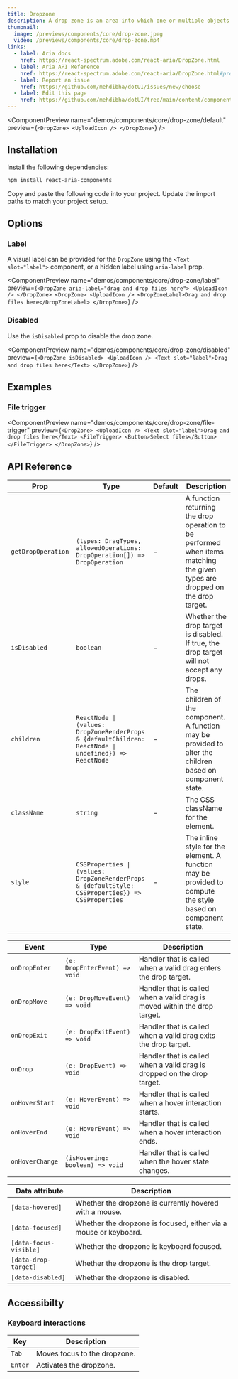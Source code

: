 ---
title: Dropzone
description: A drop zone is an area into which one or multiple objects can be dragged and dropped.
thumbnail:
  image: /previews/components/core/drop-zone.jpeg
  video: /previews/components/core/drop-zone.mp4
links:
  - label: Aria docs
    href: https://react-spectrum.adobe.com/react-aria/DropZone.html
  - label: Aria API Reference
    href: https://react-spectrum.adobe.com/react-aria/DropZone.html#props
  - label: Report an issue
    href: https://github.com/mehdibha/dotUI/issues/new/choose
  - label: Edit this page
    href: https://github.com/mehdibha/dotUI/tree/main/content/components/drag-and-drop/drop-zone.mdx?plain=1
---

<ComponentPreview
  name="demos/components/core/drop-zone/default"
  preview={`<DropZone>
  <UploadIcon />
</DropZone>`}
/>

## Installation

<Steps>
  <Step>Install the following dependencies:</Step>

```bash
npm install react-aria-components
```

  <Step>Copy and paste the following code into your project.</Step>
  <ComponentSource name="components/core/default/drop-zone" />
  <Step>Update the import paths to match your project setup.</Step>
</Steps>

## Options

### Label

A visual label can be provided for the `DropZone` using the `<Text slot="label">` component, or a hidden label using `aria-label` prop.

<ComponentPreview
  name="demos/components/core/drop-zone/label"
  preview={`<DropZone aria-label="drag and drop files here">
  <UploadIcon />
</DropZone>
<DropZone>
  <UploadIcon />
  <DropZoneLabel>Drag and drop files here</DropZoneLabel>
</DropZone>`}
/>

### Disabled

Use the `isDisabled` prop to disable the drop zone.

<ComponentPreview
  name="demos/components/core/drop-zone/disabled"
  preview={`<DropZone isDisabled>
  <UploadIcon />
  <Text slot="label">Drag and drop files here</Text>
</DropZone>`}
/>

## Examples

### File trigger

<ComponentPreview
  name="demos/components/core/drop-zone/file-trigger"
  preview={`<DropZone>
  <UploadIcon />
  <Text slot="label">Drag and drop files here</Text>
  <FileTrigger>
    <Button>Select files</Button>
  </FileTrigger>
</DropZone>`}
/>

## API Reference

| Prop               | Type                                                                                                  | Default | Description                                                                                                                 |
| ------------------ | ----------------------------------------------------------------------------------------------------- | ------- | --------------------------------------------------------------------------------------------------------------------------- |
| `getDropOperation` | `(types: DragTypes, allowedOperations: DropOperation[]) => DropOperation`                             | -       | A function returning the drop operation to be performed when items matching the given types are dropped on the drop target. |
| `isDisabled`       | `boolean`                                                                                             | -       | Whether the drop target is disabled. If true, the drop target will not accept any drops.                                    |
| `children`         | `ReactNode \| (values: DropZoneRenderProps & {defaultChildren: ReactNode \| undefined}) => ReactNode` | -       | The children of the component. A function may be provided to alter the children based on component state.                   |
| `className`        | `string`                                                                                              | -       | The CSS className for the element.                                                                                          |
| `style`            | `CSSProperties \| (values: DropZoneRenderProps & {defaultStyle: CSSProperties}) => CSSProperties`     | -       | The inline style for the element. A function may be provided to compute the style based on component state.                 |

| Event           | Type                            | Description                                                               |
| --------------- | ------------------------------- | ------------------------------------------------------------------------- |
| `onDropEnter`   | `(e: DropEnterEvent) => void`   | Handler that is called when a valid drag enters the drop target.          |
| `onDropMove`    | `(e: DropMoveEvent) => void`    | Handler that is called when a valid drag is moved within the drop target. |
| `onDropExit`    | `(e: DropExitEvent) => void`    | Handler that is called when a valid drag exits the drop target.           |
| `onDrop`        | `(e: DropEvent) => void`        | Handler that is called when a valid drag is dropped on the drop target.   |
| `onHoverStart`  | `(e: HoverEvent) => void`       | Handler that is called when a hover interaction starts.                   |
| `onHoverEnd`    | `(e: HoverEvent) => void`       | Handler that is called when a hover interaction ends.                     |
| `onHoverChange` | `(isHovering: boolean) => void` | Handler that is called when the hover state changes.                      |

| Data attribute         | Description                                                      |
| ---------------------- | ---------------------------------------------------------------- |
| `[data-hovered]`       | Whether the dropzone is currently hovered with a mouse.          |
| `[data-focused]`       | Whether the dropzone is focused, either via a mouse or keyboard. |
| `[data-focus-visible]` | Whether the dropzone is keyboard focused.                        |
| `[data-drop-target]`   | Whether the dropzone is the drop target.                         |
| `[data-disabled]`      | Whether the dropzone is disabled.                                |

## Accessibilty

### Keyboard interactions

| Key     | Description                  |
| ------- | ---------------------------- |
| `Tab`   | Moves focus to the dropzone. |
| `Enter` | Activates the dropzone.      |

